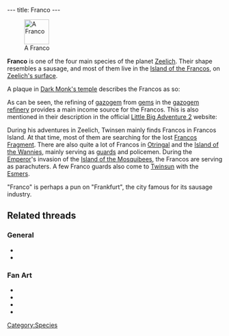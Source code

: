 ---
title: Franco
---

[[Image:KnartaAnim.gif|right|58px|frame|A Franco]]

'''Franco''' is one of the four main species of the planet [[Zeelich]]. Their shape resembles a sausage, and most of them live in the [[Island of the Francos]], on [[Zeelich's surface]].

A plaque in [[Dark Monk's temple]] describes the Francos as so:
{{Quote
 |Franco representative. The Francos live on the island of the Francos, (what a surprise!), which is enshrouded by the gas swarming with monsters. The Francos refine the gems extracted in the under-gas, and turn them into gazogem, usable by all the vehicles of Zeelich.
 |A plaque
 |building=Dark Monk's temple
 |island=Island of the Celebration
 |planet=zeelich
 |quoteid=984}}

As can be seen, the refining of [[gazogem]] from [[gem]]s in the [[gazogem refinery]] provides a main income source for the Francos. This is also mentioned in their description in the official [[Little Big Adventure 2]] website:

{{Quote
 |A sausage-like race (with all due respects) living on an island which is particularly vulnerable to gas monsters. They control GazoGem production in their refinery, a fuel extracted from the gems mined in the sub-gas. They are also used as soldiers, policemen, guards, and paratroopers in the Emperor's army. They are first-rankers in all battles, raids and all other forms of butchery!
 |From the [//www.magicball.net/mirrors/official-lba2/FAMILLE/FRANCOS.HTM Official LBA 2 site]}}

During his adventures in Zeelich, Twinsen mainly finds Francos in Francos Island. At that time, most of them are searching for the lost [[Francos Fragment]]. There are also quite a lot of Francos in [[Otringal]] and the [[Island of the Wannies]], mainly serving as [[franco guard|guards]] and policemen. During the [[Emperor]]'s invasion of the [[Island of the Mosquibees]], the Francos are serving as parachuters. A few Franco guards also come to [[Twinsun]] with the [[Esmer]]s.

"Franco" is perhaps a pun on "Frankfurt", the city famous for its sausage industry.

==Related threads==
===General===
* {{thread|id=9844|title=Canabalism}}
* {{thread|id=2421|title=Bet you never noticed this!!!}}

===Fan Art===
* {{post|id=267063|title=3D Franco guard and Wannie}}
* {{post|id=228419|title=My first 3d animation!!!}}
* {{post|id=72452|title=Lba3}}
* {{thread|id=4359|title=Sausage....nam nam...}}

[[Category:Francos| ]]
[[Category:Franco characters| ]]
[[Category:Franco enemies| ]]
[[Category:Species]]